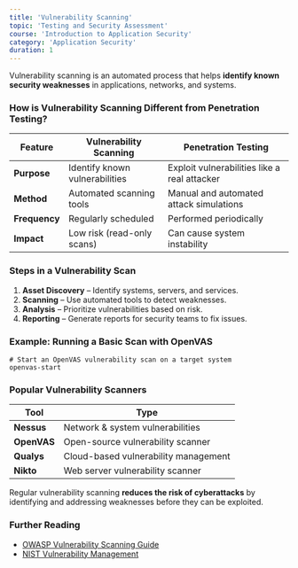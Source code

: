 ```yaml
---
title: 'Vulnerability Scanning'
topic: 'Testing and Security Assessment'
course: 'Introduction to Application Security'
category: 'Application Security'
duration: 1
---
```


Vulnerability scanning is an automated process that helps **identify known security weaknesses** in applications, networks, and systems.

### How is Vulnerability Scanning Different from Penetration Testing?

| Feature       | Vulnerability Scanning         | Penetration Testing                          |
| ------------- | ------------------------------ | -------------------------------------------- |
| **Purpose**   | Identify known vulnerabilities | Exploit vulnerabilities like a real attacker |
| **Method**    | Automated scanning tools       | Manual and automated attack simulations      |
| **Frequency** | Regularly scheduled            | Performed periodically                       |
| **Impact**    | Low risk (read-only scans)     | Can cause system instability                 |

### Steps in a Vulnerability Scan

1. **Asset Discovery** – Identify systems, servers, and services.
2. **Scanning** – Use automated tools to detect weaknesses.
3. **Analysis** – Prioritize vulnerabilities based on risk.
4. **Reporting** – Generate reports for security teams to fix issues.

### Example: Running a Basic Scan with OpenVAS

```shell
# Start an OpenVAS vulnerability scan on a target system
openvas-start
```

### Popular Vulnerability Scanners

| Tool        | Type                                 |
| ----------- | ------------------------------------ |
| **Nessus**  | Network & system vulnerabilities     |
| **OpenVAS** | Open-source vulnerability scanner    |
| **Qualys**  | Cloud-based vulnerability management |
| **Nikto**   | Web server vulnerability scanner     |

Regular vulnerability scanning **reduces the risk of cyberattacks** by identifying and addressing weaknesses before they can be exploited.

### Further Reading

- [OWASP Vulnerability Scanning Guide](https://owasp.org/www-community/Vulnerability_Scanning)
- [NIST Vulnerability Management](https://csrc.nist.gov/publications/)
